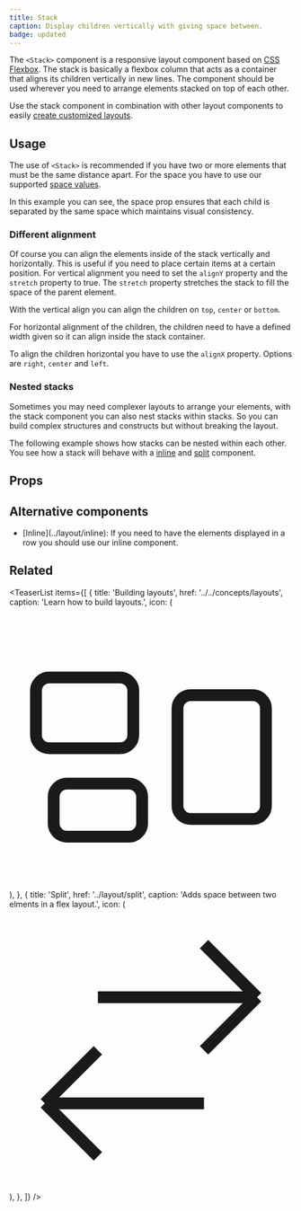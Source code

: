 ```yaml
---
title: Stack
caption: Display children vertically with giving space between.
badge: updated
---
```


The `<Stack>` component is a responsive layout component based on [CSS Flexbox](https://developer.mozilla.org/en-US/docs/Learn/CSS/CSS_layout/Flexbox). The stack is basically a flexbox column that acts as a container that aligns its children vertically in new lines. The component should be used wherever you need to arrange elements stacked on top of each other.

Use the stack component in combination with other layout components to easily [create customized layouts](../../concepts/layouts).

## Usage

The use of `<Stack>` is recommended if you have two or more elements that must be the same distance apart. For the space you have to use our supported [space values](../../introduction/design-tokens#spacing).

In this example you can see, the space prop ensures that each child is separated by the same space which maintains visual consistency.

<ComponentDemo file="./stack-spacing.demo.tsx" />

### Different alignment

Of course you can align the elements inside of the stack vertically and horizontally. This is useful if you need to place certain items at a certain position. For vertical alignment you need to set the `alignY` property and the `stretch` property to true. The `stretch` property stretches the stack to fill the space of the parent element.

With the vertical align you can align the children on `top`, `center` or `bottom`.

<ComponentDemo file="./stack-vertical.demo.tsx" />

For horizontal alignment of the children, the children need to have a defined width given so it can align inside the stack container.

To align the children horizontal you have to use the `alignX` property. Options are `right`, `center` and `left`.

<ComponentDemo file="./stack-horizontal.demo.tsx" />

### Nested stacks

Sometimes you may need complexer layouts to arrange your elements, with the stack component you can also nest stacks within stacks. So you can build complex structures and constructs but without breaking the layout.

The following example shows how stacks can be nested within each other. You see how a stack will behave with a [inline](../layout/inline) and [split](../layout/split) component.

<ComponentDemo file="./stack-nested.demo.tsx" />

## Props

<StorybookHintMessage component={title} />

<PropsTable component={title} />

## Alternative components

<ul>
  <li>
    [Inline](../layout/inline): If you need to have the elements displayed in a
    row you should use our inline component.
  </li>
</ul>

## Related

<TeaserList
  items={[
    {
      title: 'Building layouts',
      href: '../../concepts/layouts',
      caption: 'Learn how to build layouts.',
      icon: (
        <svg
          xmlns="http://www.w3.org/2000/svg"
          fill="none"
          viewBox="0 0 24 24"
          strokeWidth={1.5}
          stroke="currentColor"
          className="size-6"
        >
          <path
            strokeLinecap="round"
            strokeLinejoin="round"
            d="M2.25 7.125C2.25 6.504 2.754 6 3.375 6h6c.621 0 1.125.504 1.125 1.125v3.75c0 .621-.504 1.125-1.125 1.125h-6a1.125 1.125 0 0 1-1.125-1.125v-3.75ZM14.25 8.625c0-.621.504-1.125 1.125-1.125h5.25c.621 0 1.125.504 1.125 1.125v8.25c0 .621-.504 1.125-1.125 1.125h-5.25a1.125 1.125 0 0 1-1.125-1.125v-8.25ZM3.75 16.125c0-.621.504-1.125 1.125-1.125h5.25c.621 0 1.125.504 1.125 1.125v2.25c0 .621-.504 1.125-1.125 1.125h-5.25a1.125 1.125 0 0 1-1.125-1.125v-2.25Z"
          />
        </svg>
      ),
    },
    {
      title: 'Split',
      href: '../layout/split',
      caption: 'Adds space between two elments in a flex layout.',
      icon: (
        <svg
          xmlns="http://www.w3.org/2000/svg"
          fill="none"
          viewBox="0 0 24 24"
          strokeWidth={1.5}
          stroke="currentColor"
          className="size-6"
        >
          <path
            strokeLinecap="round"
            strokeLinejoin="round"
            d="M7.5 21 3 16.5m0 0L7.5 12M3 16.5h13.5m0-13.5L21 7.5m0 0L16.5 12M21 7.5H7.5"
          />
        </svg>
      ),
    },
  ]}
/>
